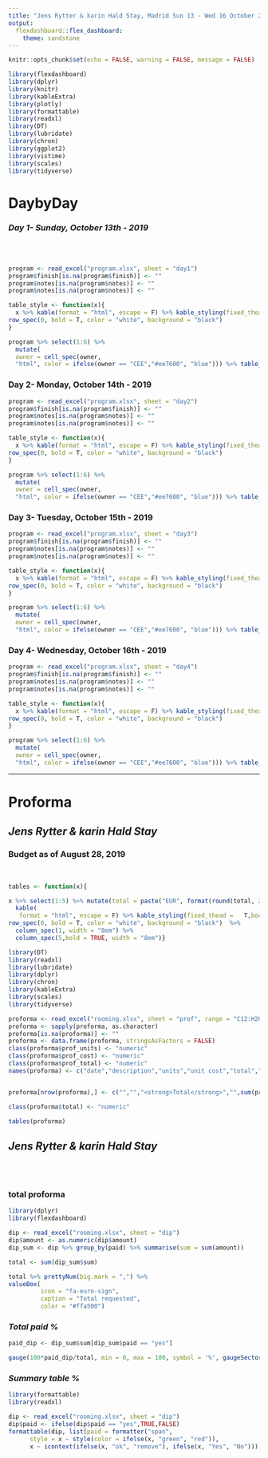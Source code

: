 ```yaml
---
title: "Jens Rytter & karin Hald Stay, Madrid Sun 13 - Wed 16 October 2019" 
output: 
  flexdashboard::flex_dashboard:
    theme: sandstone
---
```


```r
knitr::opts_chunk$set(echo = FALSE, warning = FALSE, message = FALSE)
```

```r

library(flexdashboard)
library(dplyr)
library(knitr)
library(kableExtra)
library(plotly)
library(formattable)
library(readxl)
library(DT)
library(lubridate)
library(chron)
library(ggplot2)
library(vistime)
library(scales)
library(tidyverse)

```

DaybyDay {.storyboard}
===================================== 

### _**Day 1- Sunday, October 13th - 2019**_ 


<br><br>

```r

program <- read_excel("program.xlsx", sheet = "day1")
program$finish[is.na(program$finish)] <- ""
program$notes[is.na(program$notes)] <- ""
program$notes[is.na(program$notes)] <- ""

table_style <- function(x){
  x %>% kable(format = "html", escape = F) %>% kable_styling(fixed_thead = T,bootstrap_options = c("striped","condensed","hover","responsive")) %>%
row_spec(0, bold = T, color = "white", background = "black") 
}

program %>% select(1:6) %>% 
  mutate(
  owner = cell_spec(owner,
  "html", color = ifelse(owner == "CEE","#ee7600", "blue"))) %>% table_style()


```


### Day 2- Monday, October 14th - 2019 {data-commentary-width=200}

```r

program <- read_excel("program.xlsx", sheet = "day2")
program$finish[is.na(program$finish)] <- ""
program$notes[is.na(program$notes)] <- ""
program$notes[is.na(program$notes)] <- ""

table_style <- function(x){
  x %>% kable(format = "html", escape = F) %>% kable_styling(fixed_thead = T,bootstrap_options = c("striped","condensed","hover","responsive")) %>%
row_spec(0, bold = T, color = "white", background = "black") 
}

program %>% select(1:6) %>% 
  mutate(
  owner = cell_spec(owner,
  "html", color = ifelse(owner == "CEE","#ee7600", "blue"))) %>% table_style()


```



### Day 3- Tuesday, October 15th - 2019 {data-commentary-width=200}

```r

program <- read_excel("program.xlsx", sheet = "day3")
program$finish[is.na(program$finish)] <- ""
program$notes[is.na(program$notes)] <- ""
program$notes[is.na(program$notes)] <- ""

table_style <- function(x){
  x %>% kable(format = "html", escape = F) %>% kable_styling(fixed_thead = T,bootstrap_options = c("striped","condensed","hover","responsive")) %>%
row_spec(0, bold = T, color = "white", background = "black") 
}

program %>% select(1:6) %>% 
  mutate(
  owner = cell_spec(owner,
  "html", color = ifelse(owner == "CEE","#ee7600", "blue"))) %>% table_style()


```



### Day 4- Wednesday, October 16th - 2019 {data-commentary-width=200}

```r

program <- read_excel("program.xlsx", sheet = "day4")
program$finish[is.na(program$finish)] <- ""
program$notes[is.na(program$notes)] <- ""
program$notes[is.na(program$notes)] <- ""

table_style <- function(x){
  x %>% kable(format = "html", escape = F) %>% kable_styling(fixed_thead = T,bootstrap_options = c("striped","condensed","hover","responsive")) %>%
row_spec(0, bold = T, color = "white", background = "black") 
}

program %>% select(1:6) %>% 
  mutate(
  owner = cell_spec(owner,
  "html", color = ifelse(owner == "CEE","#ee7600", "blue"))) %>% table_style()


```


*** 


Proforma 
===================================== 


_**Jens Rytter & karin Hald Stay**_ {data-width=850}
-------------------------------------------

### Budget as of August 28, 2019

<br>


```r
tables <- function(x){

x %>% select(1:5) %>% mutate(total = paste("EUR", format(round(total, 2L),nsmall = 2,big.mark = ","))) %>% 
  kable(
   format = "html", escape = F) %>% kable_styling(fixed_thead =   T,bootstrap_options = c("striped","condensed","hover","responsive")) %>%
row_spec(0, bold = T, color = "white", background = "black")  %>% 
  column_spec(1, width = "8em") %>% 
  column_spec(5,bold = TRUE, width = "8em")}
```



```r

library(DT)
library(readxl)
library(lubridate)
library(dplyr)
library(chron)
library(kableExtra)
library(scales)
library(tidyverse)

proforma <- read_excel("rooming.xlsx", sheet = "prof", range = "C12:H20") 
proforma <- sapply(proforma, as.character)
proforma[is.na(proforma)] <- ""
proforma <- data.frame(proforma, stringsAsFactors = FALSE)
class(proforma$prof_units) <- "numeric"
class(proforma$prof_cost) <- "numeric"
class(proforma$prof_total) <- "numeric"
names(proforma) <- c("date","description","units","unit cost","total","category")


proforma[nrow(proforma),] <- c("","","<strong>Total</strong>","",sum(proforma$total),"")

class(proforma$total) <- "numeric"

tables(proforma)


```

_**Jens Rytter & karin Hald Stay**_ {data-width=150}
-------------------------------------------

<br><br>


### total proforma

```r

library(dplyr)
library(flexdashboard)

dip <- read_excel("rooming.xlsx", sheet = "dip") 
dip$amount <- as.numeric(dip$amount)
dip_sum <- dip %>% group_by(paid) %>% summarise(sum = sum(amount)) 

total <- sum(dip_sum$sum)

total %>% prettyNum(big.mark = ",") %>% 
valueBox(
         icon = "fa-euro-sign", 
         caption = "Total requested",
         color = "#ffa500")
```


### _**Total paid %**_

```r

paid_dip <- dip_sum$sum[dip_sum$paid == "yes"] 

gauge(100*paid_dip/total, min = 0, max = 100, symbol = '%', gaugeSectors(colors = "yellow"),label = paste0("Total paid ", paid_dip," "))

```


### _**Summary table %**_

```r

library(formattable)
library(readxl)

dip <- read_excel("rooming.xlsx", sheet = "dip")
dip$paid <- ifelse(dip$paid == "yes",TRUE,FALSE)
formattable(dip, list(paid = formatter("span",
      style = x ~ style(color = ifelse(x, "green", "red")),
      x ~ icontext(ifelse(x, "ok", "remove"), ifelse(x, "Yes", "No")))))
            
```

